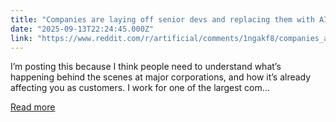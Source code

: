```yaml
---
title: "Companies are laying off senior devs and replacing them with AI and its breaking everything"
date: "2025-09-13T22:24:45.000Z"
link: "https://www.reddit.com/r/artificial/comments/1ngakf8/companies_are_laying_off_senior_devs_and/"
---
```


I’m posting this because I think people need to understand what’s happening behind the scenes at major corporations, and how it’s already affecting you as customers.
 I work for one of the largest com...

[Read more](https://www.reddit.com/r/artificial/comments/1ngakf8/companies_are_laying_off_senior_devs_and/)
